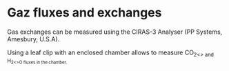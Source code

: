 # Gaz fluxes and exchanges

Gas exchanges can be measured using the CIRAS-3 Analyser (PP Systems, Amesbury, U.S.A).

Using a leaf clip with an enclosed chamber allows to measure CO<sub>2<\sub> and H<sub>2<\sub>O fluxes in the chamber.

